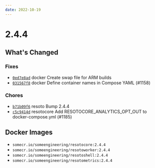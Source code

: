 ```yaml
---
date: 2022-10-19
---
```


# 2.4.4

## What's Changed

### Fixes

- [`0ed7e8ad`](https://github.com/someengineering/resoto/commit/0ed7e8ad) <span class="badge badge--secondary">docker</span> Create swap file for ARM builds
- [`031567f8`](https://github.com/someengineering/resoto/commit/031567f8) <span class="badge badge--secondary">docker</span> Define container names in Compose YAML (#1158)

### Chores

- [`b71b09f6`](https://github.com/someengineering/resoto/commit/b71b09f6) <span class="badge badge--secondary">resoto</span> Bump 2.4.4
- [`c5c9414d`](https://github.com/someengineering/resoto/commit/c5c9414d) <span class="badge badge--secondary">resotocore</span> Add RESOTOCORE_ANALYTICS_OPT_OUT to docker-compose.yml (#1185)

<!--truncate-->

## Docker Images

- `somecr.io/someengineering/resotocore:2.4.4`
- `somecr.io/someengineering/resotoworker:2.4.4`
- `somecr.io/someengineering/resotoshell:2.4.4`
- `somecr.io/someengineering/resotometrics:2.4.4`
